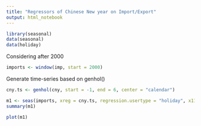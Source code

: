 ```yaml
---
title: "Regressors of Chinese New year on Import/Export"
output: html_notebook
---
```


```r
library(seasonal)
data(seasonal)
data(holiday)
```
Considering after 2000
```r
imports <- window(imp, start = 2000)
```
Generate time-series based on genhol()
```r
cny.ts <- genhol(cny, start = -1, end = 6, center = "calendar")
```
```r
m1 <- seas(imports, xreg = cny.ts, regression.usertype = "holiday", x11 = list())
summary(m1)
```
```r
plot(m1)
```

